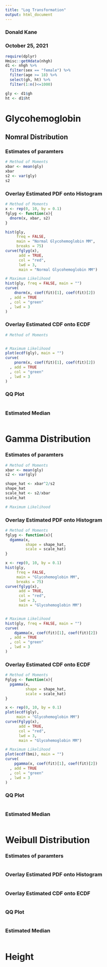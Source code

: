 ```yaml
---
title: "Log Transformation"
output: html_document
---
```


### Donald Kane
### October 25, 2021


```r
require(dplyr)
Hmisc::getHdata(nhgh)
d1 <- nhgh %>% 
  filter(sex == "female") %>% 
  filter(age >= 18) %>% 
  select(gh, ht) %>% 
  filter(1:n()<=1000)

gly <- d1$gh
ht <- d1$ht
```

# Glycohemoglobin

## Nomral Distribution

### Estimates of paramters

```r
# Method of Moments
xbar <- mean(gly)
xbar
s2 <- var(gly)
s2

```

### Overlay Estimated PDF onto Histogram

```r
# Method of Moments
x <- rep(0, 10, by = 0.1)
fglyg <- function(x){
  dnorm(x, xbar, s2)
}

hist(gly,
     freq = FALSE,
     main = "Normal Glycohemoglobin MM",
     breaks = 75)
curve(fglyg(x),
      add = TRUE,
      col = "red",
      lwd = 3,
      main = "Normal Glycohemoglobin MM")

# Maximum Likelihood
hist(gly, freq = FALSE, main = "")
curve(
    dnorm(x, coef(fit)[1], coef(fit)[2])
  , add = TRUE
  , col = "green"
  , lwd = 3
)
```

### Overlay Estimated CDF onto ECDF

```r
# Method of Moments


# Maximum Likelihood
plot(ecdf(gly), main = "")
curve(
    pnorm(x, coef(fit)[1], coef(fit)[2])
  , add = TRUE
  , col = "green"
  , lwd = 3
)
```

### QQ Plot

```r

```

### Estimated Median

```r

```

# Gamma Distribution

### Estimates of paramters

```r
# Method of Moments
xbar <- mean(gly)
s2 <- var(gly)

shape_hat <- xbar^2/s2
shape_hat
scale_hat <- s2/xbar
scale_hat

# Maximum Likelihood

```

### Overlay Estimated PDF onto Histogram

```r
# Method of Moments
fglyg <- function(x){
  dgamma(x,
         shape = shape_hat,
         scale = scale_hat)
}

x <- rep(0, 10, by = 0.1)
hist(gly,
     freq = FALSE,
     main = "Glycohemoglobin MM",
     breaks = 75)
curve(fglyg(x),
      add = TRUE,
      col = "red",
      lwd = 3,
      main = "Glycohemoglobin MM")


# Maximum Likelihood
hist(gly, freq = FALSE, main = "")
curve(
    dgamma(x, coef(fit)[1], coef(fit)[2])
  , add = TRUE
  , col = "green"
  , lwd = 3
)
```

### Overlay Estimated CDF onto ECDF

```r
# Method of Moments
Fglyg <- function(x){
  pgamma(x,
         shape = shape_hat,
         scale = scale_hat)
}

x <- rep(0, 10, by = 0.1)
plot(ecdf(gly),
     main = "Glycohemoglobin MM")
curve(Fglyg(x),
      add = TRUE,
      col = "red",
      lwd = 3,
      main = "Glycohemoglobin MM")

# Maximum Likelihood
plot(ecdf(bmi), main = "")
curve(
    pgamma(x, coef(fit)[1], coef(fit)[2])
  , add = TRUE
  , col = "green"
  , lwd = 3
)
```

### QQ Plot

```r

```

### Estimated Median

```r

```

# Weibull Distribution

### Estimates of paramters

```r

```

### Overlay Estimated PDF onto Histogram

```r

```

### Overlay Estimated CDF onto ECDF

```r

```

### QQ Plot

```r

```

### Estimated Median

```r

```

# Height




















